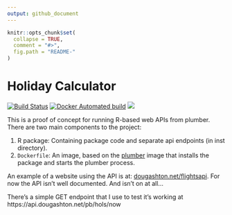 ```yaml
---
output: github_document
---
```


<!-- README.md is generated from README.Rmd. Please edit that file -->

```r
knitr::opts_chunk$set(
  collapse = TRUE,
  comment = "#>",
  fig.path = "README-"
)
```

# Holiday Calculator

[![Build Status](https://travis-ci.org/dougmet/flightsapi.svg?branch=master)](https://travis-ci.org/dougmet/flightsapi)
[![Docker Automated build](https://img.shields.io/docker/automated/dougmet/flightsapi.svg)]()
[![](http://www.r-pkg.org/badges/version/flightsapi)](http://www.r-pkg.org/pkg/flightsapi)


This is a proof of concept for running R-based web APIs from plumber. There are two main components to the project:

1. R package: Containing package code and separate api endpoints (in inst directory).
2. `Dockerfile`: An image, based on the [plumber](https://github.com/dougmet/docker-plumber) image that installs the package and starts the plumber process.

An example of a website using the API is at: [dougashton.net/flightsapi](http://www.dougashton.net/flightsapi/). For now the API isn't well documented. And isn't on at all...

There's a simple GET endpoint that I use to test it's working at https://api.dougashton.net/pb/hols/now


